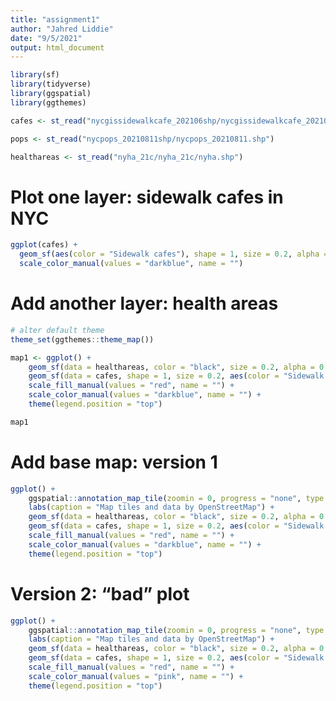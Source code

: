 ```yaml
---
title: "assignment1"
author: "Jahred Liddie"
date: "9/5/2021"
output: html_document
---
```


```r
library(sf)
library(tidyverse)
library(ggspatial)
library(ggthemes)

cafes <- st_read("nycgissidewalkcafe_202106shp/nycgissidewalkcafe_202106shp/nysidewalkcafe.shp")

pops <- st_read("nycpops_20210811shp/nycpops_20210811.shp")

healthareas <- st_read("nyha_21c/nyha_21c/nyha.shp")
```

# Plot one layer: sidewalk cafes in NYC
```r
ggplot(cafes) +
  geom_sf(aes(color = "Sidewalk cafes"), shape = 1, size = 0.2, alpha = 0.2) +
  scale_color_manual(values = "darkblue", name = "")
```

# Add another layer: health areas
```r
# alter default theme
theme_set(ggthemes::theme_map())

map1 <- ggplot() +
    geom_sf(data = healthareas, color = "black", size = 0.2, alpha = 0.5, aes(fill = "Health Center Areas")) +
    geom_sf(data = cafes, shape = 1, size = 0.2, aes(color = "Sidewalk cafes")) +
    scale_fill_manual(values = "red", name = "") +
    scale_color_manual(values = "darkblue", name = "") +
    theme(legend.position = "top")

map1
```

# Add base map: version 1
```r

ggplot() +
    ggspatial::annotation_map_tile(zoomin = 0, progress = "none", type = "hotstyle") +
    labs(caption = "Map tiles and data by OpenStreetMap") +
    geom_sf(data = healthareas, color = "black", size = 0.2, alpha = 0.5, aes(fill = "Health Center Areas")) +
    geom_sf(data = cafes, shape = 1, size = 0.2, aes(color = "Sidewalk cafes")) +
    scale_fill_manual(values = "red", name = "") +
    scale_color_manual(values = "darkblue", name = "") +
    theme(legend.position = "top")

```

# Version 2: "bad" plot
```r

ggplot() +
    ggspatial::annotation_map_tile(zoomin = 0, progress = "none", type = "cartodark") +
    labs(caption = "Map tiles and data by OpenStreetMap") +
    geom_sf(data = healthareas, color = "black", size = 0.2, alpha = 0.5, aes(fill = "Health Center Areas")) +
    geom_sf(data = cafes, shape = 1, size = 0.2, aes(color = "Sidewalk cafes")) +
    scale_fill_manual(values = "red", name = "") +
    scale_color_manual(values = "pink", name = "") +
    theme(legend.position = "top")
```


